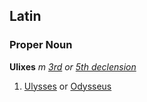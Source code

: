 ==Latin==
===Proper Noun===
'''Ulixes''' ''m'' ''[[Wiktionary Appendix:Latin third declension|3rd]] or [[Wiktionary Appendix:Latin fifth declension|5th declension]]''

#[[Ulysses]] or [[Odysseus]]
